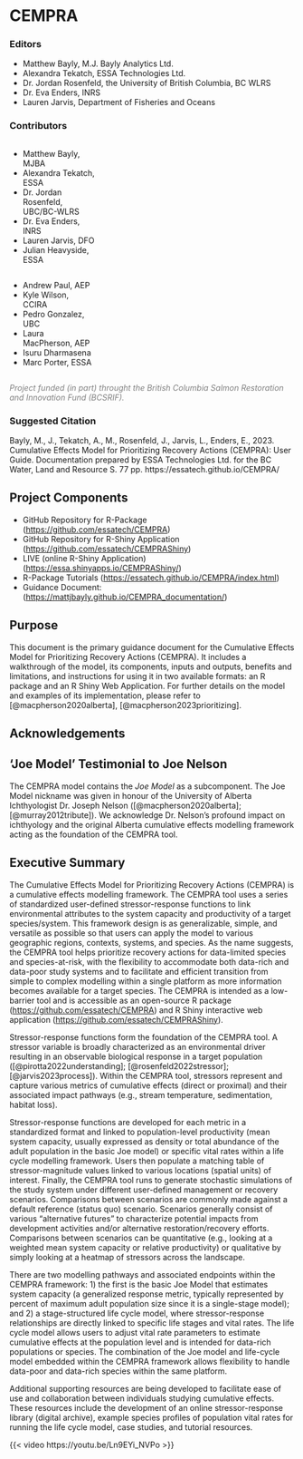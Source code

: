 # CEMPRA {.unnumbered}

### Editors {.unnumbered}

-   Matthew Bayly, M.J. Bayly Analytics Ltd.
-   Alexandra Tekatch, ESSA Technologies Ltd.
-   Dr. Jordan Rosenfeld, the University of British Columbia, BC WLRS
-   Dr. Eva Enders, INRS
-   Lauren Jarvis, Department of Fisheries and Oceans

### Contributors {.unnumbered}

::: {.column width="30%"}
-   Matthew Bayly, MJBA
-   Alexandra Tekatch, ESSA
-   Dr. Jordan Rosenfeld, UBC/BC-WLRS
-   Dr. Eva Enders, INRS
-   Lauren Jarvis, DFO
-   Julian Heavyside, ESSA
:::

::: {.column width="30%"}
-   Andrew Paul, AEP
-   Kyle Wilson, CCIRA
-   Pedro Gonzalez, UBC
-   Laura MacPherson, AEP
-   Isuru Dharmasena
-   Marc Porter, ESSA
:::

[*Project funded (in part) throught the British Columbia Salmon Restoration and Innovation Fund (BCSRIF).*]{style="color: grey;"}

### Suggested Citation

Bayly, M., J., Tekatch, A., M., Rosenfeld, J., Jarvis, L., Enders, E., 2023. Cumulative Effects Model for Prioritizing Recovery Actions (CEMPRA): User Guide. Documentation prepared by ESSA Technologies Ltd. for the BC Water, Land and Resource S. 77 pp. https://essatech.github.io/CEMPRA/

## Project Components

-   GitHub Repository for R-Package (<https://github.com/essatech/CEMPRA>)
-   GitHub Repository for R-Shiny Application (<https://github.com/essatech/CEMPRAShiny>)
-   LIVE (online R-Shiny Application) (<https://essa.shinyapps.io/CEMPRAShiny/>)
-   R-Package Tutorials (<https://essatech.github.io/CEMPRA/index.html>)
-   Guidance Document: (<https://mattjbayly.github.io/CEMPRA_documentation/>)

## Purpose

This document is the primary guidance document for the Cumulative Effects Model for Prioritizing Recovery Actions (CEMPRA). It includes a walkthrough of the model, its components, inputs and outputs, benefits and limitations, and instructions for using it in two available formats: an R package and an R Shiny Web Application. For further details on the model and examples of its implementation, please refer to [@macpherson2020alberta], [@macpherson2023prioritizing].

## Acknowledgements

## 'Joe Model' Testimonial to Joe Nelson

The CEMPRA model contains the *Joe Model* as a subcomponent. The Joe Model nickname was given in honour of the University of Alberta Ichthyologist Dr. Joseph Nelson ([@macpherson2020alberta]; [@murray2012tribute]). We acknowledge Dr. Nelson's profound impact on ichthyology and the original Alberta cumulative effects modelling framework acting as the foundation of the CEMPRA tool.


## Executive Summary

The Cumulative Effects Model for Prioritizing Recovery Actions (CEMPRA) is a cumulative effects modelling framework. The CEMPRA tool uses a series of standardized user-defined stressor-response functions to link environmental attributes to the system capacity and productivity of a target species/system. This framework design is as generalizable, simple, and versatile as possible so that users can apply the model to various geographic regions, contexts, systems, and species. As the name suggests, the CEMPRA tool helps prioritize recovery actions for data-limited species and species-at-risk, with the flexibility to accommodate both data-rich and data-poor study systems and to facilitate and efficient transition from simple to complex modelling within a single platform as more information becomes available for a target species. The CEMPRA is intended as a low-barrier tool and is accessible as an open-source R package (<https://github.com/essatech/CEMPRA>) and R Shiny interactive web application (<https://github.com/essatech/CEMPRAShiny>).

Stressor-response functions form the foundation of the CEMPRA tool. A stressor variable is broadly characterized as an environmental driver resulting in an observable biological response in a target population ([@pirotta2022understanding]; [@rosenfeld2022stressor]; [@jarvis2023process]). Within the CEMPRA tool, stressors represent and capture various metrics of cumulative effects (direct or proximal) and their associated impact pathways (e.g., stream temperature, sedimentation, habitat loss).

Stressor-response functions are developed for each metric in a standardized format and linked to population-level productivity (mean system capacity, usually expressed as density or total abundance of the adult population in the basic Joe model) or specific vital rates within a life cycle modelling framework. Users then populate a matching table of stressor-magnitude values linked to various locations (spatial units) of interest. Finally, the CEMPRA tool runs to generate stochastic simulations of the study system under different user-defined management or recovery scenarios. Comparisons between scenarios are commonly made against a default reference (status quo) scenario. Scenarios generally consist of various "alternative futures" to characterize potential impacts from development activities and/or alternative restoration/recovery efforts. Comparisons between scenarios can be quantitative (e.g., looking at a weighted mean system capacity or relative productivity) or qualitative by simply looking at a heatmap of stressors across the landscape.

There are two modelling pathways and associated endpoints within the CEMPRA framework: 1) the first is the basic Joe Model that estimates system capacity (a generalized response metric, typically represented by percent of maximum adult population size since it is a single-stage model); and 2) a stage-structured life cycle model, where stressor-response relationships are directly linked to specific life stages and vital rates. The life cycle model allows users to adjust vital rate parameters to estimate cumulative effects at the population level and is intended for data-rich populations or species. The combination of the Joe model and life-cycle model embedded within the CEMPRA framework allows flexibility to handle data-poor and data-rich species within the same platform.

Additional supporting resources are being developed to facilitate ease of use and collaboration between individuals studying cumulative effects. These resources include the development of an online stressor-response library (digital archive), example species profiles of population vital rates for running the life cycle model, case studies, and tutorial resources.

{{< video https://youtu.be/Ln9EYi_NVPo >}}

